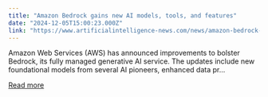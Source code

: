 ```yaml
---
title: "Amazon Bedrock gains new AI models, tools, and features"
date: "2024-12-05T15:00:23.000Z"
link: "https://www.artificialintelligence-news.com/news/amazon-bedrock-gains-new-ai-models-tools-and-features/?utm_source=rss&utm_medium=rss&utm_campaign=amazon-bedrock-gains-new-ai-models-tools-and-features"
---
```


Amazon Web Services (AWS) has announced improvements to bolster Bedrock, its fully managed generative AI service. The updates include new foundational models from several AI pioneers, enhanced data pr...

[Read more](https://www.artificialintelligence-news.com/news/amazon-bedrock-gains-new-ai-models-tools-and-features/?utm_source=rss&utm_medium=rss&utm_campaign=amazon-bedrock-gains-new-ai-models-tools-and-features)
